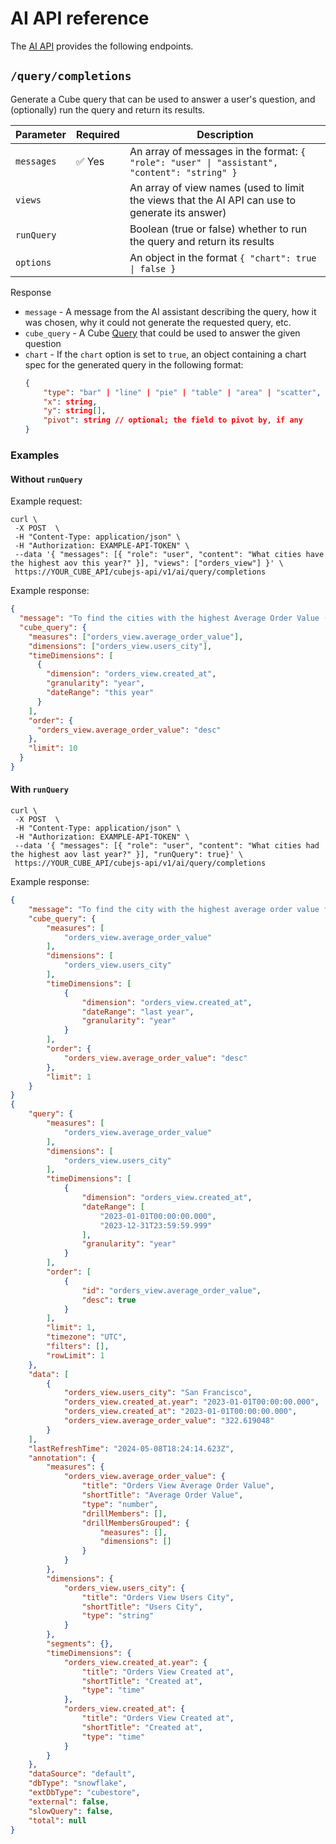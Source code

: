 # AI API reference

The [AI API](/product/apis-integrations/ai-api) provides the following endpoints.

## `/query/completions`

Generate a Cube query that can be used to answer a user's question, and (optionally) run the query and return its results.

| Parameter  | Required | Description                                                                                     |
| ---------- | -------- | ----------------------------------------------------------------------------------------------- |
| `messages` | ✅ Yes   | An array of messages in the format: `{ "role": "user" \| "assistant", "content": "string" }`    |
| `views`    |          | An array of view names (used to limit the views that the AI API can use to generate its answer) |
| `runQuery` |          | Boolean (true or false) whether to run the query and return its results                         |
| `options`  |          | An object in the format `{ "chart": true \| false }`

Response

- `message` - A message from the AI assistant describing the query, how it was chosen, why it could not generate the requested query, etc.
- `cube_query` - A Cube [Query](/product/apis-integrations/rest-api/query-format) that could be used to answer the given question
- `chart` - If the `chart` option is set to `true`, an object containing a chart spec for the generated query in the following format:
    ```json
    {
        "type": "bar" | "line" | "pie" | "table" | "area" | "scatter",
        "x": string,
        "y": string[],
        "pivot": string // optional; the field to pivot by, if any
    }
    ```

### Examples

#### Without `runQuery`

Example request:

```bash{outputLines: 1,3-9,11-15}
curl \
 -X POST  \
 -H "Content-Type: application/json" \
 -H "Authorization: EXAMPLE-API-TOKEN" \
 --data '{ "messages": [{ "role": "user", "content": "What cities have the highest aov this year?" }], "views": ["orders_view"] }' \
 https://YOUR_CUBE_API/cubejs-api/v1/ai/query/completions
```

Example response:

```json
{
  "message": "To find the cities with the highest Average Order Value (AOV) this year, we can use the Orders View. This query will aggregate data to calculate the average order value per city for the current year.",
  "cube_query": {
    "measures": ["orders_view.average_order_value"],
    "dimensions": ["orders_view.users_city"],
    "timeDimensions": [
      {
        "dimension": "orders_view.created_at",
        "granularity": "year",
        "dateRange": "this year"
      }
    ],
    "order": {
      "orders_view.average_order_value": "desc"
    },
    "limit": 10
  }
}
```

#### With `runQuery`

```bash{outputLines: 1,3-9,11-15}
curl \
 -X POST  \
 -H "Content-Type: application/json" \
 -H "Authorization: EXAMPLE-API-TOKEN" \
 --data '{ "messages": [{ "role": "user", "content": "What cities had the highest aov last year?" }], "runQuery": true}' \
 https://YOUR_CUBE_API/cubejs-api/v1/ai/query/completions
```

Example response:

```json
{
    "message": "To find the city with the highest average order value for last year, we'll analyze the data by city and calculate the average order value for each. The query will group the results by users' city and sort them to identify the city with the highest average order value.",
    "cube_query": {
        "measures": [
            "orders_view.average_order_value"
        ],
        "dimensions": [
            "orders_view.users_city"
        ],
        "timeDimensions": [
            {
                "dimension": "orders_view.created_at",
                "dateRange": "last year",
                "granularity": "year"
            }
        ],
        "order": {
            "orders_view.average_order_value": "desc"
        },
        "limit": 1
    }
}
{
    "query": {
        "measures": [
            "orders_view.average_order_value"
        ],
        "dimensions": [
            "orders_view.users_city"
        ],
        "timeDimensions": [
            {
                "dimension": "orders_view.created_at",
                "dateRange": [
                    "2023-01-01T00:00:00.000",
                    "2023-12-31T23:59:59.999"
                ],
                "granularity": "year"
            }
        ],
        "order": [
            {
                "id": "orders_view.average_order_value",
                "desc": true
            }
        ],
        "limit": 1,
        "timezone": "UTC",
        "filters": [],
        "rowLimit": 1
    },
    "data": [
        {
            "orders_view.users_city": "San Francisco",
            "orders_view.created_at.year": "2023-01-01T00:00:00.000",
            "orders_view.created_at": "2023-01-01T00:00:00.000",
            "orders_view.average_order_value": "322.619048"
        }
    ],
    "lastRefreshTime": "2024-05-08T18:24:14.623Z",
    "annotation": {
        "measures": {
            "orders_view.average_order_value": {
                "title": "Orders View Average Order Value",
                "shortTitle": "Average Order Value",
                "type": "number",
                "drillMembers": [],
                "drillMembersGrouped": {
                    "measures": [],
                    "dimensions": []
                }
            }
        },
        "dimensions": {
            "orders_view.users_city": {
                "title": "Orders View Users City",
                "shortTitle": "Users City",
                "type": "string"
            }
        },
        "segments": {},
        "timeDimensions": {
            "orders_view.created_at.year": {
                "title": "Orders View Created at",
                "shortTitle": "Created at",
                "type": "time"
            },
            "orders_view.created_at": {
                "title": "Orders View Created at",
                "shortTitle": "Created at",
                "type": "time"
            }
        }
    },
    "dataSource": "default",
    "dbType": "snowflake",
    "extDbType": "cubestore",
    "external": false,
    "slowQuery": false,
    "total": null
}
```
